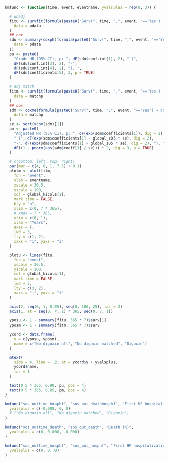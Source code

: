 ```r
kmfunc <- function(time, event, eventname, yvalsplus = rep(0, 3)) {

  # unadj
  fitu <- survfit(formula(paste0("Surv(", time, ",", event, "=='Yes') ~ ddr_digoxin")),
    data = pdata
  )
  ## cox
  sdu <- summary(coxph(formula(paste0("Surv(", time, ",", event, "=='Yes') ~ ddr_digoxin")),
    data = pdata
  ))
  pu <- paste0(
    "Crude HR (95% CI), p: ", dF(sdu$conf.int[1], 2), " (",
    dF(sdu$conf.int[3], 2), "-",
    dF(sdu$conf.int[4], 2), "), ",
    dF(sdu$coefficients[5], 3, p = TRUE)
  )

  # adj match
  fitm <- survfit(formula(paste0("Surv(", time, ",", event, "=='Yes') ~ ddr_digoxin")),
    data = matchp
  )
  ## cox
  sdm <- coxme(formula(paste0("Surv(", time, ",", event, "=='Yes') ~ ddr_digoxin + (1 | par)")),
    data = matchp
  )
  se <- sqrt(vcov(sdm)[1])
  pm <- paste0(
    "Adjusted HR (95% CI), p: ", dF(exp(sdm$coefficients[1]), dig = 2),
    " (", dF(exp(sdm$coefficients[1] - global_z05 * se), dig = 2),
    "-", dF(exp(sdm$coefficients[1] + global_z05 * se), dig = 2), "), ",
    dF((1 - pnorm(abs(sdm$coeff[1] / se))) * 2, dig = 3, p = TRUE)
  )

  # c(bottom, left, top, right)
  par(mar = c(4, 6, 1, 7.5) + 0.1)
  plotm <- plot(fitm,
    fun = "event",
    ylab = eventname,
    xscale = 30.5,
    yscale = 100,
    col = global_kicols[1],
    mark.time = FALSE,
    bty = "n",
    xlim = c(0, 7 * 365),
    # xmax = 7 * 365,
    ylim = c(0, 1),
    xlab = "Years",
    axes = F,
    lwd = 3,
    lty = c(1, 2),
    xaxs = "i", yaxs = "i"
  )

  plotu <- lines(fitu,
    fun = "event",
    xscale = 30.5,
    yscale = 100,
    col = global_kicols[1],
    mark.time = FALSE,
    lwd = 3,
    lty = c(3, 2),
    xaxs = "i", yaxs = "i"
  )

  axis(2, seq(0, 1, 0.25), seq(0, 100, 25), las = 2)
  axis(1, at = seq(0, 7, 1) * 365, seq(0, 7, 1))

  yposu <- 1 - summary(fitu, 365 * 7)$surv[1]
  yposm <- 1 - summary(fitm, 365 * 7)$surv

  ycord <- data.frame(
    y = c(yposu, yposm),
    name = c("No digoxin all", "No digoxin matched", "Digoxin")
  )

  mtext(
    side = 4, line = .2, at = ycord$y + yvalsplus,
    ycord$name,
    las = 1
  )

  text(0.5 * 365, 0.90, pu, pos = 4)
  text(0.5 * 365, 0.85, pm, pos = 4)
}
```

```r
kmfunc("sos_outtime_hosphf", "sos_out_deathhosphf", "First HF hospitalization/death (%)",
  yvalsplus = c(-0.008, 0, 0)
  # ("No digoxin all", "No digoxin matched", "Digoxin")
)
```

```r
kmfunc("sos_outtime_death", "sos_out_death", "Death (%)",
  yvalsplus = c(0, 0.008, -0.008)
)
```

```r
kmfunc("sos_outtime_hosphf", "sos_out_hosphf", "First HF hospitalization (%)",
  yvalsplus = c(0, 0, 0)
)
```
